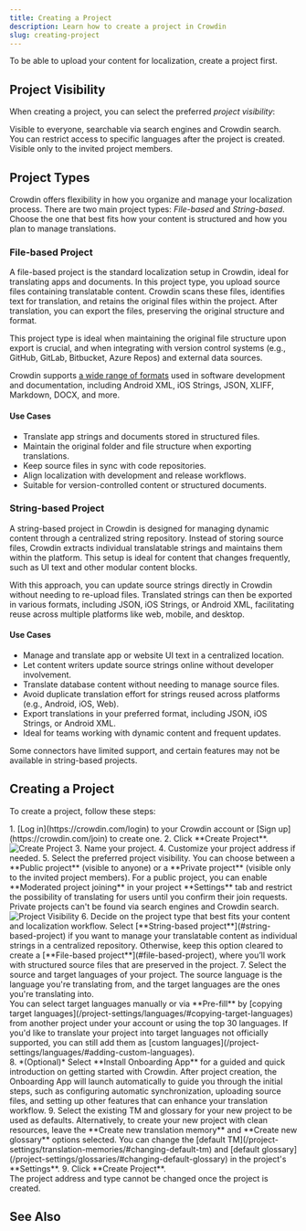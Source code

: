 ```yaml
---
title: Creating a Project
description: Learn how to create a project in Crowdin
slug: creating-project
---
```



To be able to upload your content for localization, create a project first.

## Project Visibility

When creating a project, you can select the preferred *project visibility*:

<CardGrid>
  <Card title="Public project" icon="magnifier">
    Visible to everyone, searchable via search engines and Crowdin search.
    You can restrict access to specific languages after the project is created.
  </Card>
  <Card title="Private project" icon="seti:lock">
    Visible only to the invited project members.
  </Card>
</CardGrid>

## Project Types

Crowdin offers flexibility in how you organize and manage your localization process. There are two main project types: *File-based* and *String-based*. Choose the one that best fits how your content is structured and how you plan to manage translations.

### <Icon name="mdi:file-document" class="inline-icon" />File-based Project

A file-based project is the standard localization setup in Crowdin, ideal for translating apps and documents. In this project type, you upload source files containing translatable content. Crowdin scans these files, identifies text for translation, and retains the original files within the project. After translation, you can export the files, preserving the original structure and format.

This project type is ideal when maintaining the original file structure upon export is crucial, and when integrating with version control systems (e.g., GitHub, GitLab, Bitbucket, Azure Repos) and external data sources.

Crowdin supports [a wide range of formats](/supported-formats/) used in software development and documentation, including Android XML, iOS Strings, JSON, XLIFF, Markdown, DOCX, and more.

#### Use Cases

* Translate app strings and documents stored in structured files.
* Maintain the original folder and file structure when exporting translations.
* Keep source files in sync with code repositories.
* Align localization with development and release workflows.
* Suitable for version-controlled content or structured documents.

### <Icon name="mdi:format-list-bulleted" class="inline-icon" />String-based Project

A string-based project in Crowdin is designed for managing dynamic content through a centralized string repository. Instead of storing source files, Crowdin extracts individual translatable strings and maintains them within the platform. This setup is ideal for content that changes frequently, such as UI text and other modular content blocks.

With this approach, you can update source strings directly in Crowdin without needing to re-upload files. Translated strings can then be exported in various formats, including JSON, iOS Strings, or Android XML, facilitating reuse across multiple platforms like web, mobile, and desktop.

#### Use Cases

* Manage and translate app or website UI text in a centralized location.
* Let content writers update source strings online without developer involvement.
* Translate database content without needing to manage source files.
* Avoid duplicate translation effort for strings reused across platforms (e.g., Android, iOS, Web).
* Export translations in your preferred format, including JSON, iOS Strings, or Android XML.
* Ideal for teams working with dynamic content and frequent updates.

<Aside type="caution" title="Limitations">
  Some connectors have limited support, and certain features may not be available in string-based projects.
</Aside>

## Creating a Project

To create a project, follow these steps:

<Steps>
  1. [Log in](https://crowdin.com/login) to your Crowdin account or [Sign up](https://crowdin.com/join) to create one.
  2. Click **Create Project**. <Image src={createProject} alt="Create Project" />
  3. Name your project.
  4. Customize your project address if needed.
  5. Select the preferred project visibility. You can choose between a **Public project** (visible to anyone) or a **Private project** (visible only to the invited project members). For a public project, you can enable **Moderated project joining** in your project **Settings** tab and restrict the possibility of translating for users until you confirm their join requests. Private projects can't be found via search engines and Crowdin search. <Image src={projectVisibility} alt="Project Visibility" />
  6. Decide on the project type that best fits your content and localization workflow. Select [**String-based project**](#string-based-project) if you want to manage your translatable content as individual strings in a centralized repository. Otherwise, keep this option cleared to create a [**File-based project**](#file-based-project), where you’ll work with structured source files that are preserved in the project.
  7. Select the source and target languages of your project. The source language is the language you're translating from, and the target languages are the ones you're translating into.
     <Aside type="tip">You can select target languages manually or via **Pre-fill** by [copying target languages](/project-settings/languages/#copying-target-languages) from another project under your account or using the top 30 languages. If you'd like to translate your project into target languages not officially supported, you can still add them as [custom languages](/project-settings/languages/#adding-custom-languages).</Aside>
  8. *(Optional)* Select **Install Onboarding App** for a guided and quick introduction on getting started with Crowdin. After project creation, the Onboarding App will launch automatically to guide you through the initial steps, such as configuring automatic synchronization, uploading source files, and setting up other features that can enhance your translation workflow.
  9. Select the existing TM and glossary for your new project to be used as defaults. Alternatively, to create your new project with clean resources, leave the **Create new translation memory** and **Create new glossary** options selected. You can change the [default TM](/project-settings/translation-memories/#changing-default-tm) and [default glossary](/project-settings/glossaries/#changing-default-glossary) in the project's **Settings**.
  9. Click **Create Project**.
</Steps>

<Aside type="caution">
  The project address and type cannot be changed once the project is created.
</Aside>

## See Also

<CardGrid>
  <LinkCard
    title="Uploading Source Files"
    description="Learn how to upload source files to your project for translation"
    href="/uploading-files/"
  />
  <LinkCard
    title="Uploading Existing Translations"
    description="Learn how to upload existing translations to your project"
    href="/uploading-translations/"
  />
  <LinkCard
    title="Project Settings"
    description="Configure project settings according to your needs"
    href="/project-settings/"
  />
  <LinkCard
    title="Inviting People to Project"
    description="Learn how to invite people to your project"
    href="/inviting-people/"
  />
</CardGrid>
